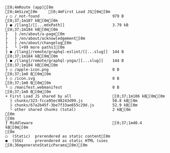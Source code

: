 ```ansi filename="Example I18n Theme Docs with Nextra 4 (App Router with Content Directory Convention)" copy=false
[0;4mRoute (app)[0m                                    [0;4mSize[0m     [0;4mFirst Load JS[0m[0m
┌ ○ /_not-found                                979 B           [0;37;1m107 kB[0m[0m
├ ● /[lang]/[[...mdxPath]]                     3.79 kB         [0;37;1m184 kB[0m[0m
├   ├ /en/about/a-page[0m
├   ├ /en/about/acknowledgement[0m
├   ├ /en/about/changelog[0m
├   └ [+99 more paths][0m
├ ● /[lang]/remote/graphql-eslint/[[...slug]]  144 B           [0;37;1m184 kB[0m[0m
├ ● /[lang]/remote/graphql-yoga/[[...slug]]    144 B           [0;37;1m184 kB[0m[0m
├ ○ /apple-icon.png                            0 B                [0;37;1m0 B[0m[0m
├ ○ /icon.svg                                  0 B                [0;37;1m0 B[0m[0m
└ ○ /manifest.webmanifest                      0 B                [0;37;1m0 B[0m[0m
+ First Load JS shared by all                  [0;37;1m106 kB[0m[0m
  ├ chunks/323-fcca95ec98243d99.js             50.8 kB[0m
  ├ chunks/67a2b45f-3be7f33ae655c29d.js        52.9 kB[0m
  └ other shared chunks (total)                2 kB[0m
[0m
[0m
ƒ Middleware                                   [0;37;1m40.4 kB[0m[0m
[0m
○  (Static)  prerendered as static content[0m
●  (SSG)     prerendered as static HTML (uses [0;36mgenerateStaticParams[0m)[0m
```
